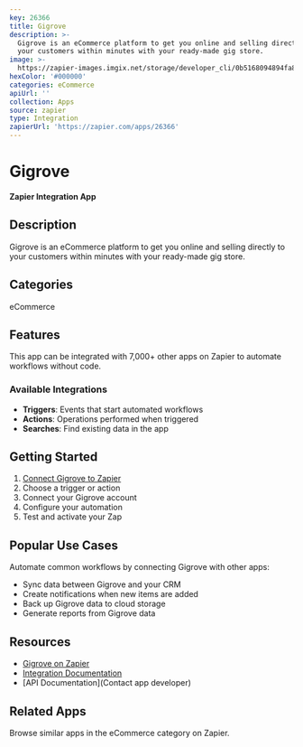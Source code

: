 ```yaml
---
key: 26366
title: Gigrove
description: >-
  Gigrove is an eCommerce platform to get you online and selling directly to
  your customers within minutes with your ready-made gig store.
image: >-
  https://zapier-images.imgix.net/storage/developer_cli/0b5168094894fa880229b45bfd7b2816_2.png?auto=format%2Ccompress&ixlib=python-3.0.0&q=50
hexColor: '#000000'
categories: eCommerce
apiUrl: ''
collection: Apps
source: zapier
type: Integration
zapierUrl: 'https://zapier.com/apps/26366'
---
```

# Gigrove

**Zapier Integration App**

## Description

Gigrove is an eCommerce platform to get you online and selling directly to your customers within minutes with your ready-made gig store.

## Categories

eCommerce

## Features

This app can be integrated with 7,000+ other apps on Zapier to automate workflows without code.

### Available Integrations

- **Triggers**: Events that start automated workflows
- **Actions**: Operations performed when triggered
- **Searches**: Find existing data in the app

## Getting Started

1. [Connect Gigrove to Zapier](https://zapier.com/apps/26366)
2. Choose a trigger or action
3. Connect your Gigrove account
4. Configure your automation
5. Test and activate your Zap

## Popular Use Cases

Automate common workflows by connecting Gigrove with other apps:

- Sync data between Gigrove and your CRM
- Create notifications when new items are added
- Back up Gigrove data to cloud storage
- Generate reports from Gigrove data

## Resources

- [Gigrove on Zapier](https://zapier.com/apps/26366)
- [Integration Documentation](https://zapier.com/apps/26366/integrations)
- [API Documentation](Contact app developer)

## Related Apps

Browse similar apps in the eCommerce category on Zapier.
